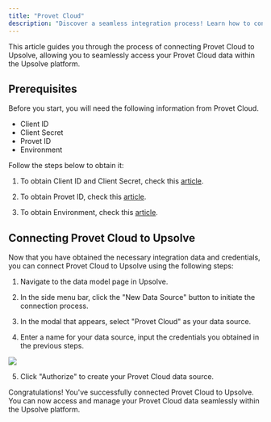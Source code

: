 ```yaml
---
title: "Provet Cloud"
description: "Discover a seamless integration process! Learn how to connect Provet Cloud to Upsolve effortlessly for streamlined transactions."
---
```


This article guides you through the process of connecting Provet Cloud to Upsolve, allowing you to seamlessly access your Provet Cloud data within the Upsolve platform.

## Prerequisites

Before you start, you will need the following information from Provet Cloud.

- Client ID
- Client Secret
- Provet ID
- Environment

Follow the steps below to obtain it:

1. To obtain Client ID and Client Secret, check this [article](https://developers.provetcloud.com/restapi/authentication_oauth2.html#client-credentials-example-get-access-token).

2. To obtain Provet ID, check this [article](https://support.provet.cloud/hc/en-gb/articles/360009783098-Logging-In-to-Provet-Cloud).

3. To obtain Environment, check this [article](https://support.provet.cloud/hc/en-gb/articles/360010249038-Integrating-Third-party-Applications-with-Provet-Cloud).

## Connecting Provet Cloud to Upsolve

Now that you have obtained the necessary integration data and credentials, you can connect Provet Cloud to Upsolve using the following steps:

1. Navigate to the data model page in Upsolve.

2. In the side menu bar, click the "New Data Source" button to initiate the connection process.

3. In the modal that appears, select "Provet Cloud" as your data source.

4. Enter a name for your data source, input the credentials you obtained in the previous steps.

<img src="https://cdn.peaka.com/integrations/provet-cloud-1.png" />

5. Click "Authorize" to create your Provet Cloud data source.

Congratulations! You've successfully connected Provet Cloud to Upsolve. You can now access and manage your Provet Cloud data seamlessly within the Upsolve platform.

